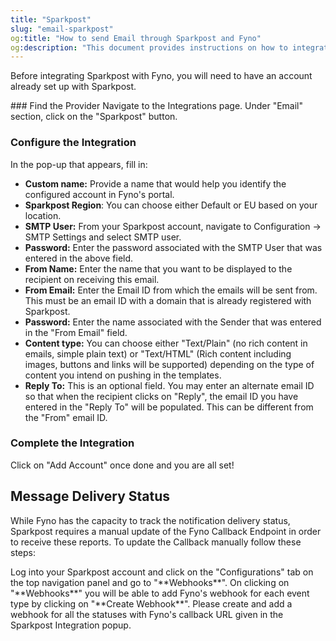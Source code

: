 ```yaml
---
title: "Sparkpost"
slug: "email-sparkpost"
og:title: "How to send Email through Sparkpost and Fyno"
og:description: "This document provides instructions on how to integrate Sparkpost with Fyno, including setting up the account in Fyno's portal and updating the Fyno Callback Endpoint in Sparkpost for message delivery status tracking."
---
```


Before integrating Sparkpost with Fyno, you will need to have an account already set up with Sparkpost.

<Steps>
### Find the Provider
Navigate to the Integrations page. Under "Email" section, click on the "Sparkpost" button.

### Configure the Integration

In the pop-up that appears, fill in:

- **Custom name:** Provide a name that would help you identify the configured account in Fyno's portal.
- **Sparkpost Region**: You can choose either Default or EU based on your location.
- **SMTP User:** From your Sparkpost account, navigate to Configuration -> SMTP Settings and select SMTP user.
- **Password:** Enter the password associated with the SMTP User that was entered in the above field.
- **From Name:** Enter the name that you want to be displayed to the recipient on receiving this email.
- **From Email:** Enter the Email ID from which the emails will be sent from. This must be an email ID with a domain that is already registered with Sparkpost.
- **Password:** Enter the name associated with the Sender that was entered in the "From Email" field.
- **Content type:** You can choose either "Text/Plain" (no rich content in emails, simple plain text) or "Text/HTML" (Rich content including images, buttons and links will be supported) depending on the type of content you intend on pushing in the templates.
- **Reply To:** This is an optional field. You may enter an alternate email ID so that when the recipient clicks on "Reply", the email ID you have entered in the "Reply To" will be populated. This can be different from the "From" email ID.

### Complete the Integration

Click on "Add Account" once done and you are all set!

</Steps>

## Message Delivery Status

While Fyno has the capacity to track the notification delivery status, Sparkpost requires a manual update of the Fyno Callback Endpoint in order to receive these reports. To update the Callback manually follow these steps:

<Steps>
  <Step>Log into your Sparkpost account and click on the "Configurations" tab on the top navigation panel and go to "**Webhooks**".</Step>
  <Step>On clicking on "**Webhooks**" you will be able to add Fyno's webhook for each event type by clicking on "**Create Webhook**". Please create and add a webhook for all the statuses with Fyno's callback URL given in the Sparkpost Integration popup.</Step>
</Steps>
